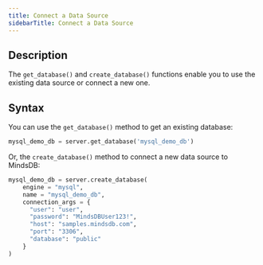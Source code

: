 ```yaml
---
title: Connect a Data Source
sidebarTitle: Connect a Data Source
---
```


## Description

The `get_database()` and `create_database()` functions enable you to use the existing data source or connect a new one.

## Syntax

You can use the `get_database()` method to get an existing database:

```python
mysql_demo_db = server.get_database('mysql_demo_db')
```

Or, the `create_database()` method to connect a new data source to MindsDB:

```python
mysql_demo_db = server.create_database(
    engine = "mysql",
    name = "mysql_demo_db",
    connection_args = {
      "user": "user",
      "password": "MindsDBUser123!",
      "host": "samples.mindsdb.com",
      "port": "3306",
      "database": "public"
    }
)
```
